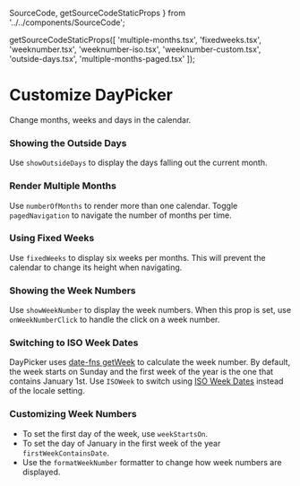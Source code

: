   SourceCode,
  getSourceCodeStaticProps
} from '../../components/SourceCode';

  getSourceCodeStaticProps([
    'multiple-months.tsx',
    'fixedweeks.tsx',
    'weeknumber.tsx',
    'weeknumber-iso.tsx',
    'weeknumber-custom.tsx',
    'outside-days.tsx',
    'multiple-months-paged.tsx'
  ]);

# Customize DayPicker

Change months, weeks and days in the calendar.

### Showing the Outside Days

Use `showOutsideDays` to display the days falling out the current month.


<SourceCode fileName="outside-days.tsx" />

<RenderingBox>
  <OutsideDays />
</RenderingBox>

### Render Multiple Months

Use `numberOfMonths` to render more than one calendar. Toggle `pagedNavigation`
to navigate the number of months per time.

<SourceCode fileName="multiple-months-paged.tsx" />


<RenderingBox>
  <MultipleMonthsPaged />
</RenderingBox>

### Using Fixed Weeks

Use `fixedWeeks` to display six weeks per months. This will prevent the calendar
to change its height when navigating.

<SourceCode fileName="fixedweeks.tsx" />


<RenderingBox>
  <FixedWeeks />
</RenderingBox>

### Showing the Week Numbers

Use `showWeekNumber` to display the week numbers. When this prop is set, use `onWeekNumberClick` to handle the click on a week number.


<SourceCode fileName="weeknumber.tsx" />

<RenderingBox>
  <WeekNumber />
</RenderingBox>

### Switching to ISO Week Dates

DayPicker uses [date-fns getWeek](https://date-fns.org/docs/getWeek) to calculate the week number. By default, the week starts on Sunday and the first week of the year is the one that contains January 1st. Use `ISOWeek` to switch using [ISO Week Dates](https://en.wikipedia.org/wiki/ISO_week_date) instead of the locale setting.


<SourceCode fileName="weeknumber-iso.tsx" />

<RenderingBox>
  <WeekNumberISO />
</RenderingBox>

### Customizing Week Numbers

- To set the first day of the week, use `weekStartsOn`.
- To set the day of January in the first week of the year `firstWeekContainsDate`.
- Use the `formatWeekNumber` formatter to change how week numbers are displayed.

<SourceCode fileName="weeknumber-custom.tsx" />


<RenderingBox>
  <WeekNumberCustom />
</RenderingBox>
